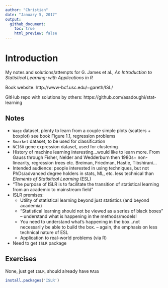 ```yaml
---
author: "Christian"
date: "January 5, 2017"
output:
  github_document:
    toc: true
    html_preview: false
---
```


# Introduction {#intro}
My notes and solutions/attempts for G. James et al., _An Introduction to Statistical Learning: with Applications in R_

Book website: http://www-bcf.usc.edu/~gareth/ISL/

GitHub repo with solutions by others: https://github.com/asadoughi/stat-learning

## Notes
* `Wage` dataset, plenty to learn from a couple simple plots (scatters + boxplot) see book Figure 1.1, regression problems
* `Smarket` dataset, to be used for classification
* `NCI60` gene expression dataset, used for clustering
* History of machine learning interesting...would like to learn more. From Gauss through Fisher, Nelder and Wedderburn then 1980s+ non-linearity, regression trees etc. Breiman, Friedman, Hastie, Tibshirani...
* Intended audience: people interested in using techniques, but not PhDs/advanced degree holders in stats, ML, etc. less technical than _Elements of Statistical Learning_ (ESL)
* "The purpose of ISLR is to facilitate the transition of statistical learning from an academic to mainstream field"
* ISLR premises:
    + Utility of statistical learning beyond just statistics (and beyond academia)
    + "Statistical learning should not be viewed as a series of black boxes" -- understand what is happening in the methods/models!
    + You need to understand what's happening in the box...not necessarily be able to build the box. -- again, the emphasis on less technical nature of ESL
    + Application to real-world problems (via R)
* Need to get `ISLR` package


## Exercises
None, just get `ISLR`, should already have `MASS`
```r
install.packages('ISLR')
```